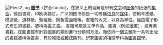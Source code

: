 [[File:Pieni2.jpg|right]]
'''[[图书|图书]]'''（拼音:túshū），在狭义上的理解是带有[[文字|文字]]和[[图像|图像]]的纸张的[[集合|集合]]，經由書寫、印刷與裝訂。广义的图书则是一切传播[[信息|信息]]的[[传播媒体|媒体]]，使用羊皮紙、模造紙、道林紙、聖經紙、銅板雪面紙等。書籍的內文，以頁為單位。經由電子形式產生的書籍，被稱為[[電子書|電子書]]。
書籍可能是文學作品，圖書（例如[[漫畫|漫畫]]），或專業書籍。在圖書館有針對圖書的類別進行分類的方法。而依同一個主題所一系列出版的書籍被稱為叢書，有於報紙或雜誌期刊。研究圖書的相關學科為[[圖書館學|圖書館學]]。

<!-- 太長了, 先不顯示
不过有些人认为图书一词是「[[河图|河图]]」与「[[洛书|洛书]]」的简称。

== 定義 ==
[[聯合國教科文組織|聯合國教科文組織]]對圖書的定義是：凡由出版社（商）出版的不包括封面和封底在內49頁以上的印刷品，具有特定的書名和著者名，編有[[國際標準書號|國際標準書號]]，有定價並取得版權保護的出版物稱為圖書。
== 历史 ==
迄今为止发现最早的书是在5000年前[[古埃及|古埃及]]人用[[莎草纸|莎草纸]]所制的书。到公元1世纪时[[希腊|希腊]]和[[罗马|罗马]]用动物的皮来记录国家的法律、历史等重要内容，和[[中国|中国]][[商朝|商朝]]时期的[[甲骨文|甲骨文]]一样都是古代书籍的重要形式。在[[印刷术|印刷术]]发明之前书的拷贝都是由手工完成，其成本与人工都相当高。在中世纪时期只有少数的[[教会|教会]]、[[大学|大学]]、[[贵族|贵族]]和政府有着书籍的应用。直到15世纪[[谷登堡|谷登堡]][[印刷术|印刷术]]的发明，书籍才作为普通老百姓能負擔的物品，从而得以广泛的传播。进入本世纪九十年代随着网络的普及'''书'''已经摆脱了纸张的局限，[[电子书|电子书]]又以空间小、便于传播、便于保存等优势，成为未来书的发展趋向。
== 图书的用途 ==
图书的用途十分广泛，[[非小说类|非小说类]]图书主要用作增長知識；[[小說|小說]]主要用來消閑或增強寫作能力；[[工具書|工具書]]用作參考資料；[[日記|日記]]用來增強寫作能力及记录日常生活發生的事情。詳情請參閱以下段落提供的超链接。

== 图书的种类 ==
{| width=100% 
| width=30% valign="top" |
'''按书的内容划分'''
* [[小说|小说]]
* [[儿童读物|儿童读物]]
* [[非小说类|非小说类]]
** [[专业书|专业书]]
** [[工具书|工具书]]
** [[手册|手册]]
** [[书目|书目]]
* [[剧本|剧本]]
* [[報告|報告]]
* [[日记|日记]]
* [[画集|画集]]
** [[摄影绘画集|摄影绘画集]]
| width="30%" valign="top" |
'''按书的特征划分'''

* [[線裝書|線裝書]]
* [[精装书|精装书]]
* [[平装书|平装书]]
* [[袋装书|袋装书]]
* [[电子书|电子书]]
* [[有聲書|有聲書]]
* [[盲人书|盲人书]]
| width="40%" valign="top" |
[[File:old_chinese_Book.JPG|thumb]]
|-
| colspan="3"|
|}

=== 常用圖書分類法 ===
* [[杜威十進位圖書分類法|杜威十進位圖書分類法]]
* [[美國國會圖書館圖書分類法|美國國會圖書館圖書分類法]]
* [[賴永祥中國圖書分類法|賴永祥中國圖書分類法]]
* [[中國圖書館圖書分類法|中國圖書館圖書分類法]]（[[1999年|1999年]]第四版已改名為《[[中國圖書館分類法|中國圖書館分類法]]》）
* [[通用十進位圖書分類法|通用十進位圖書分類法]]

== 另见 ==
* [[各国每年书籍出版数列表|各国每年书籍出版数列表]]
-->
